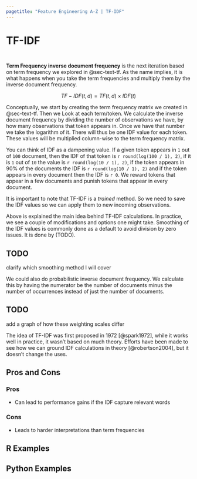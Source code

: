 ```yaml
---
pagetitle: "Feature Engineering A-Z | TF-IDF"
---
```


# TF-IDF {#sec-text-tfidf}

::: {style="visibility: hidden; height: 0px;"}
## TF-IDF
:::

**Term Frequency inverse document frequency** is the next iteration based on term frequency we explored in @sec-text-tf. As the name implies, it is what happens when you take the term frequencies and multiply them by the inverse document frequency. 

$$
TF-IDF(t, d) = TF(t, d) \times IDF(t)
$$

Conceptually, we start by creating the term frequency matrix we created in @sec-text-tf. Then we Look at each term/token. We calculate the inverse document frequency by dividing the number of observations we have, by how many observations that token appears in. Once we have that number we take the logarithm of it. There will thus be one IDF value for each token. These values will be multiplied column-wise to the term frequency matrix.

You can think of IDF as a dampening value. If a given token appears in `1` out of `100` document, then the IDF of that token is `r round(log(100 / 1), 2)`, if it is `1` out of `10` the value is `r round(log(10 / 1), 2)`, if the token appears in 90% of the documents the IDF is `r round(log(10 / 1), 2)` and if the token appears in every document then the IDF is `r 0`. We reward tokens that appear in a few documents and punish tokens that appear in every document.

It is important to note that TF-IDF is a *trained* method. So we need to save the IDF values so we can apply them to new incoming observations.

Above is explained the main idea behind TF-IDF calculations. In practice, we see a couple of modifications and options one might take. Smoothing of the IDF values is commonly done as a default to avoid division by zero issues. It is done by (TODO).

::: {.callout-caution}
# TODO

clarify which smoothing method I will cover
:::

We could also do probabilistic inverse document frequency. We calculate this by having the numerator be the number of documents minus the number of occurrences instead of just the number of documents.

::: {.callout-caution}
# TODO

add a graph of how these weighting scales differ
:::

The idea of TF-IDF was first proposed in 1972 [@spark1972], while it works well in practice, it wasn't based on much theory. Efforts have been made to see how we can ground IDF calculations in theory [@robertson2004], but it doesn't change the uses.

## Pros and Cons

### Pros

- Can lead to performance gains if the IDF capture relevant words

### Cons

- Leads to harder interpretations than term frequencies

## R Examples

## Python Examples

